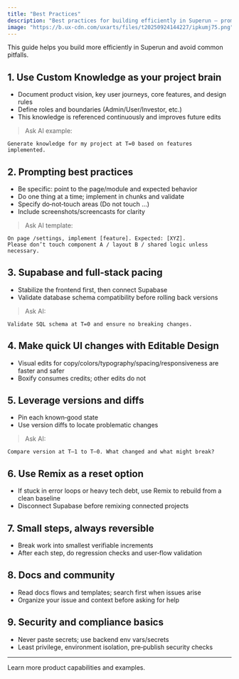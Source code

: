 ```yaml
---
title: "Best Practices"
description: "Best practices for building efficiently in Superun — prompts, versions, Supabase, security, and troubleshooting."
image: "https://b.ux-cdn.com/uxarts/files/t20250924144227/ipkumj75.png"
---
```


This guide helps you build more efficiently in Superun and avoid common pitfalls.

## 1. Use Custom Knowledge as your project brain
- Document product vision, key user journeys, core features, and design rules
- Define roles and boundaries (Admin/User/Investor, etc.)
- This knowledge is referenced continuously and improves future edits

> Ask AI example:
```
Generate knowledge for my project at T=0 based on features implemented.
```

## 2. Prompting best practices
- Be specific: point to the page/module and expected behavior
- Do one thing at a time; implement in chunks and validate
- Specify do‑not‑touch areas (Do not touch ...)
- Include screenshots/screencasts for clarity

> Ask AI template:
```
On page /settings, implement [feature]. Expected: [XYZ].
Please don’t touch component A / layout B / shared logic unless necessary.
```

## 3. Supabase and full‑stack pacing
- Stabilize the frontend first, then connect Supabase
- Validate database schema compatibility before rolling back versions

> Ask AI:
```
Validate SQL schema at T=0 and ensure no breaking changes.
```

## 4. Make quick UI changes with Editable Design
- Visual edits for copy/colors/typography/spacing/responsiveness are faster and safer
- Boxify consumes credits; other edits do not

## 5. Leverage versions and diffs
- Pin each known‑good state
- Use version diffs to locate problematic changes

> Ask AI:
```
Compare version at T–1 to T–0. What changed and what might break?
```

## 6. Use Remix as a reset option
- If stuck in error loops or heavy tech debt, use Remix to rebuild from a clean baseline
- Disconnect Supabase before remixing connected projects

## 7. Small steps, always reversible
- Break work into smallest verifiable increments
- After each step, do regression checks and user‑flow validation

## 8. Docs and community
- Read docs flows and templates; search first when issues arise
- Organize your issue and context before asking for help

## 9. Security and compliance basics
- Never paste secrets; use backend env vars/secrets
- Least privilege, environment isolation, pre‑publish security checks

---

<Card title="Superun Website" icon="globe" href="https://superun.ai/web" horizontal>
  Learn more product capabilities and examples.
</Card>

